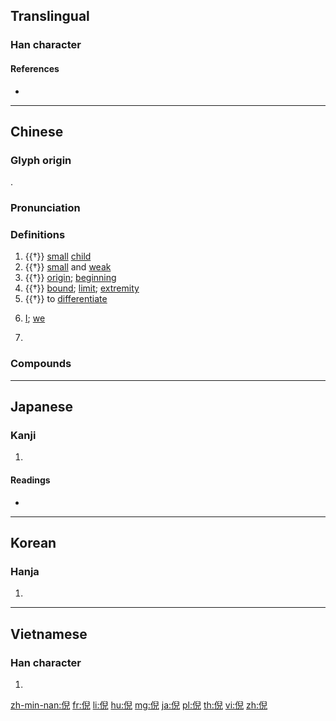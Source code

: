 {{character info/new}}
==Translingual==

===Han character===
{{Han char|rn=9|rad=人|as=08|sn=10|four=27217|canj=OHXU|ids=⿰亻兒}}

====References====
* {{Han ref|kx=0109.020|dkj=00792|dj=0231.110|hdz=10179.090|uh=502A|ud=20522|bh=ADD9|bd=44505}}

----

==Chinese==
{{zh-forms}}

===Glyph origin===
{{Han etym}}
{{Han compound|人|alt1=亻|兒|ls=psc|c1=s|c2=p}}.

===Pronunciation===
{{zh-pron
|m=ní
|c=ngai4,ngai6
|h=pfs=
|md=
|mn=gê
|w=
|mc=y
|oc=y
|cat=n,a,v,w:pron,pn
}}

===Definitions===
{{zh-hanzi}}

# {{†}} [[small]] [[child]]
# {{†}} [[small]] and [[weak]]
# {{†}} [[origin]]; [[beginning]]
# {{†}} [[bound]]; [[limit]]; [[extremity]]
# {{†}} to [[differentiate]]
# {{lb|zh|Wu}} [[I]]; [[we]]
# {{surname|lang=zh}}

===Compounds===
{{zh-der|俾倪|天倪|旄倪|端倪}}

----

==Japanese==

===Kanji===
{{ja-kanji|grade=|rs=人08}}

# {{defn|lang=ja|sort=人08}}

====Readings====
* {{ja-readings|on=[[げい]] (gei), [[がい]] (gai)|kun=[[きわ]] (kiwa)}}

----

==Korean==

===Hanja===
{{ko-hanja|hangeul=예|rv=ye|mr=ye}}

# {{defn|lang=ko|sort=人08}}

----

==Vietnamese==

===Han character===
{{vi-hantu|[[nghê]], [[hầu]]|rs=人08}}

# {{defn|lang=vi|sort=人08}}

[[zh-min-nan:倪]]
[[fr:倪]]
[[li:倪]]
[[hu:倪]]
[[mg:倪]]
[[ja:倪]]
[[pl:倪]]
[[th:倪]]
[[vi:倪]]
[[zh:倪]]